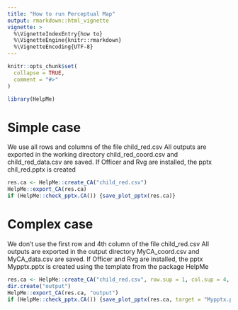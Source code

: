 ```yaml
---
title: "How to run Perceptual Map"
output: rmarkdown::html_vignette
vignette: >
  %\VignetteIndexEntry{how to}
  %\VignetteEngine{knitr::rmarkdown}
  %\VignetteEncoding{UTF-8}
---
```


```r
knitr::opts_chunk$set(
  collapse = TRUE,
  comment = "#>"
)
```


```r
library(HelpMe)
```

# Simple case
We use all rows and columns of the file child_red.csv
All outputs are exported in the working directory 
child_red_coord.csv and child_red_data.csv are saved.
If Officer and Rvg are installed, the pptx chil_red.pptx is created
```r
res.ca <- HelpMe::create_CA("child_red.csv")
HelpMe::export_CA(res.ca)
if (HelpMe::check_pptx.CA()) {save_plot_pptx(res.ca)}
```

# Complex case
We don't use the first row and 4th column of the file child_red.csv
All outputs are exported in the output directory
MyCA_coord.csv and MyCA_data.csv are saved.
If Officer and Rvg are installed, the pptx Mypptx.pptx is created using the template from the package HelpMe

```r
res.ca <- HelpMe::create_CA("child_red.csv", row.sup = 1, col.sup = 4, title = "MyCA")
dir.create("output")
HelpMe::export_CA(res.ca, "output")
if (HelpMe::check_pptx.CA()) {save_plot_pptx(res.ca, target = "Mypptx.pptx", usetemplate = TRUE)}
```

